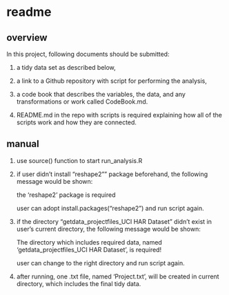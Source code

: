 # readme
## overview
In this project, following documents should be submitted: 

  1) a tidy data set as described below, 
  
  2) a link to a Github repository with script for performing the analysis, 
  
  3) a code book that describes the variables, the data, and any transformations or work called CodeBook.md. 
  
  4) README.md in the repo with scripts is required explaining how all of the scripts work and how they are connected.
  
## manual
  1) use source() function to start run_analysis.R
  
  2) if user didn't install "reshape2"" package beforehand, the following message would be shown:
  
     the 'reshape2' package is required
     
     user can adopt install.packages("reshape2") and run script again.
     
  3) if the directory "getdata_projectfiles_UCI HAR Dataset" didn't exist in user's current directory, the following message would be shown:
  
      The directory which includes required data, named 'getdata_projectfiles_UCI HAR Dataset', is required!
      
     user can change to the right directory and run script again.
     
  4) after running, one .txt file, named 'Project.txt', will be created in current directory, which includes the final tidy data.
